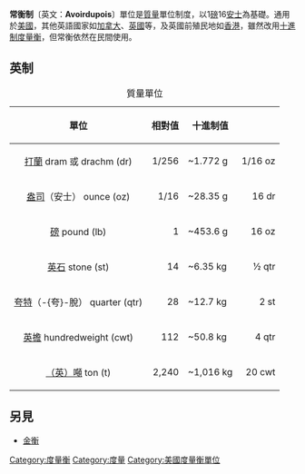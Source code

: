 {{unreferenced|time=2009-07-17T04:23:23+00:00}}
'''常衡制'''〔英文：'''Avoirdupois'''〕單位是[[質量|質量]]單位制度，以1[[磅|磅]]16[[安士|安士]]為基礎。通用於[[美國|美國]]，其他英語國家如[[加拿大|加拿大]]、[[英國|英國]]等，及英國前殖民地如[[香港|香港]]，雖然改用[[公制|十進制]][[度量衡|度量衡]]，但常衡依然在民間使用。

==英制==
{| class="wikitable"
|+ 質量單位
|-
! 單位
! 相對值
! 十進制值
! 
|-
|align=center| [[打蘭|打蘭]] dram 或 drachm (dr)
|align=right| 1/256
|align=left| ~1.772 g
|align=right| 1/16 oz
|-
|align=center| [[盎司|盎司]]（安士） ounce (oz)
|align=right| 1/16
|align=left| ~28.35 g
|align=right| 16 dr
|-
|align=center| [[磅|磅]] pound (lb)
|align=right| 1
|align=left| ~453.6 g
|align=right| 16 oz
|-
|align=center| [[英石|英石]] stone (st)
|align=right| 14
|align=left| ~6.35 kg
|align=right| ½ qtr
|-
|align=center| [[夸特|夸特]]（-{夸}-脫） quarter (qtr)
|align=right| 28
|align=left| ~12.7 kg
|align=right| 2 st
|-
|align=center| [[英擔|英擔]] hundredweight (cwt)
|align=right| 112
|align=left| ~50.8 kg
|align=right| 4 qtr
|-
|align=center| [[英噸|（英）噸]] ton (t)
|align=right| 2,240
|align=left| ~1,016 kg
|align=right| 20 cwt
|}

==另見==
*[[金衡|金衡]]

{{度量衡小作品}}

[[Category:度量衡|Category:度量衡]]
[[Category:度量|Category:度量]]
[[Category:美國度量衡單位|Category:美國度量衡單位]]